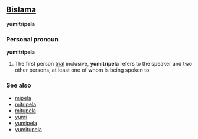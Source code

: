 ==[[Bislama]]==
'''yumitripela'''

===Personal pronoun===
'''yumitripela'''

# The first person [[trial]] inclusive, '''yumitripela''' refers to the speaker and two other persons, at least one of whom is being spoken to.

===See also===
*[[mipela]]
*[[mitripela]]
*[[mitupela]]
*[[yumi]]
*[[yumipela]]
*[[yumitupela]]